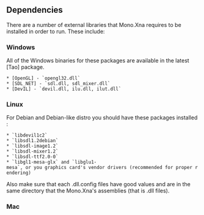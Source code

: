 == Dependencies ==
There are a number of external libraries that Mono.Xna requires to be installed in order to run.  These include:

=== Windows ===
All of the Windows binaries for these packages are available in the latest [Tao] package.
 * [OpenGL] - `opengl32.dll`
 * [SDL_NET] - `sdl.dll, sdl_mixer.dll`
 * [DevIL] - `devil.dll, ilu.dll, ilut.dll`

=== Linux ===
For Debian and Debian-like distro you should have these packages installed :
 * `libdevil1c2`
 * `libsdl1.2debian`
 * `libsdl-image1.2`
 * `libsdl-mixer1.2`
 * `libsdl-ttf2.0-0`
 * `libgl1-mesa-glx` and `libglu1-mesa`, or you graphics card's vendor drivers (recommended for proper rendering)

Also make sure that each .dll.config files have good values and are in the same directory that the Mono.Xna's assemblies (that is .dll files).

=== Mac ===
{{Stub}}





